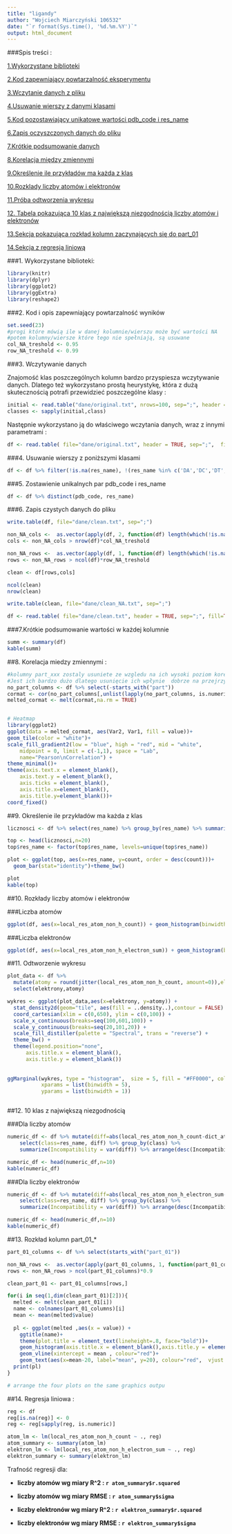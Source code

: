 ```yaml
---
title: "ligandy"
author: "Wojciech Miarczyński 106532"
date: "`r format(Sys.time(), '%d.%m.%Y')`"
output: html_document
---
```


###Spis treści : 

[1.Wykorzystane biblioteki](#biblioteki)

[2.Kod zapewniający powtarzalność eksperymentu](#powtarzalnosc)

[3.Wczytanie danych z pliku](#wczytywanie)

[4.Usuwanie wierszy z danymi klasami](#usuwanie)

[5.Kod pozostawiający unikatowe wartości pdb_code i res_name](#unique)

[6.Zapis oczyszczonych danych do pliku](#zapis)

[7.Krótkie podsumowanie danych](#podsumowanie)

[8.Korelacja między zmiennymi](#Korelacja)

[9.Określenie ile przykładów ma każda z klas](#count)

[10.Rozklady liczby atomów i elektronów](#rozklady)

[11.Próba odtworzenia wykresu](#odtworzenie)

[12. Tabela pokazująca 10 klas z największą niezgodnością liczby atomów i elektronów](#niezgodnosc)

[13.Sekcja pokazująca rozkład kolumn zaczynających się do part_01](#rozklad_part)

[14.Sekcja z regresją liniową](#regresja)


<a name="biblioteki"></a>

###1. Wykorzystane biblioteki:

```r
library(knitr)
library(dplyr)
library(ggplot2)
library(ggExtra)
library(reshape2)
```

<a name="powtarzalnosc"></a>

###2. Kod i opis zapewniający powtarzalność wyników


```r
set.seed(23)
#progi które mówią ile w danej kolumnie/wierszu może być wartości NA
#potem kolumny/wiersze które tego nie spełniają, są usuwane
col_NA_treshold <- 0.95
row_NA_treshold <- 0.99
```

<a name="wczytywanie"></a>

###3. Wczytywanie danych 

Znajomość klas poszczególnych kolumn bardzo przyspiesza wczytywanie danych. Dlatego też wykorzystano prostą heurystykę, która z dużą skutecznością potrafi przewidzieć poszczególne klasy :
```r
initial <- read.table("dane/original.txt", nrows=100, sep=";", header = TRUE)
classes <- sapply(initial,class)
```

Następnie wykorzystano ją do właściwego wczytania danych, wraz z innymi parametrami :

```r
df <- read.table( file="dane/original.txt", header = TRUE, sep=";",  fill=TRUE, strip.white = TRUE, blank.lines.skip = TRUE, na.strings = c("nan","NA"))
```

<a name="usuwanie"></a>

###4. Usuwanie wierszy z poniższymi klasami

```r
df <- df %>% filter(!is.na(res_name), !(res_name %in% c('DA','DC','DT', 'DU', 'DG', 'DI','UNK', 'UNX', 'UNL', 'PR', 'PD', 'Y1', 'EU', 'N', '15P', 'UQ', 'PX4', 'NAN')))
```

<a name="unique"></a>

###5. Zostawienie unikalnych par pdb_code i res_name
```r
df <- df %>% distinct(pdb_code, res_name)
```

<a name="zapis"></a>

###6. Zapis czystych danych do pliku
```r
write.table(df, file="dane/clean.txt", sep=";")
```

```r
non_NA_cols <-  as.vector(apply(df, 2, function(df) length(which(!is.na(df)))))
cols <- non_NA_cols > nrow(df)*col_NA_treshold

non_NA_rows <-  as.vector(apply(df, 1, function(df) length(which(!is.na(df)))))
rows <- non_NA_rows > ncol(df)*row_NA_treshold

clean <- df[rows,cols]

ncol(clean)
nrow(clean)

write.table(clean, file="dane/clean_NA.txt", sep=";")
```

```r
df <- read.table( file="dane/clean.txt", header = TRUE, sep=";", fill=TRUE, strip.white = TRUE, blank.lines.skip = TRUE, na.strings = c("nan","NA"))
```

<a name="podsumowanie"></a>

###7.Krótkie podsumowanie wartości w każdej kolumnie
```r
summ <- summary(df)
kable(summ)
```

<a name="Korelacja"></a>

##8. Korelacja miedzy zmiennymi :
```r
#kolumny part_xxx zostaly usuniete ze wzgledu na ich wysoki poziom korelacji. 
#Jest ich bardzo dużo dlatego usunięcie ich wpłynie  dobrze na przejrzystość wykresu
no_part_columns <- df %>% select(-starts_with("part")) 
cormat <- cor(no_part_columns[,unlist(lapply(no_part_columns, is.numeric))], use="complete.obs")
melted_cormat <- melt(cormat,na.rm = TRUE)


# Heatmap
library(ggplot2)
ggplot(data = melted_cormat, aes(Var2, Var1, fill = value))+
geom_tile(color = "white")+
scale_fill_gradient2(low = "blue", high = "red", mid = "white", 
    midpoint = 0, limit = c(-1,1), space = "Lab", 
    name="Pearson\nCorrelation") +
theme_minimal()+
theme(axis.text.x = element_blank(),
    axis.text.y = element_blank(),
    axis.ticks = element_blank(),
    axis.title.x=element_blank(),
    axis.title.y=element_blank())+
coord_fixed() 

```

<a name="count"></a>

##9. Określenie ile przykładów ma każda z klas

```r

licznosci <- df %>% select(res_name) %>% group_by(res_name) %>% summarise(count=n()) %>% arrange(desc(count))

top <- head(licznosci,n=20)
top$res_name <- factor(top$res_name, levels=unique(top$res_name))

plot <- ggplot(top, aes(x=res_name, y=count, order = desc(count)))+
  geom_bar(stat="identity")+theme_bw()

plot
kable(top)

```

<a name="rozklady"></a>

##10. Rozkłady liczby atomów  i elektronów

###Liczba atomów
```r
ggplot(df, aes(x=local_res_atom_non_h_count)) + geom_histogram(binwidth=1.5) + theme_bw() 
```


###Liczba elektronów

```r
ggplot(df, aes(x=local_res_atom_non_h_electron_sum)) + geom_histogram(binwidth=5) + theme_bw() 
```

<a name="odtworzenie"></a>

##11. Odtworzenie wykresu

```r

plot_data <- df %>% 
  mutate(atomy = round(jitter(local_res_atom_non_h_count, amount=0)),elektrony = round(jitter(local_res_atom_non_h_electron_sum,amount=0))) %>% 
  select(elektrony,atomy)

wykres <- ggplot(plot_data,aes(x=elektrony, y=atomy)) + 
  stat_density2d(geom="tile", aes(fill = ..density..),contour = FALSE) + 
  coord_cartesian(xlim = c(0,650), ylim = c(0,100)) +
  scale_x_continuous(breaks=seq(100,601,100)) +
  scale_y_continuous(breaks=seq(20,101,20)) +
  scale_fill_distiller(palette = "Spectral", trans = "reverse") +
  theme_bw() +
  theme(legend.position="none",
      axis.title.x = element_blank(),
      axis.title.y = element_blank())
      
  
ggMarginal(wykres, type = "histogram",  size = 5, fill = "#FF0000", col = "#000000", binwidth=5,
           xparams = list(binwidth = 5),
           yparams = list(binwidth = 1))



```

<a name="niezgodnosc"></a>

##12. 10 klas z największą niezgodnością


###Dla liczby atomów
```r

numeric_df <- df %>% mutate(diff=abs(local_res_atom_non_h_count-dict_atom_non_h_count))  %>%
    select(class=res_name, diff) %>% group_by(class) %>% 
    summarize(Incompatibility = var(diff)) %>% arrange(desc(Incompatibility))

numeric_df <- head(numeric_df,n=10)
kable(numeric_df)


```

###Dla liczby elektronów

```r

numeric_df <- df %>% mutate(diff=abs(local_res_atom_non_h_electron_sum-dict_atom_non_h_electron_sum))  %>%
    select(class=res_name, diff) %>% group_by(class) %>% 
    summarize(Incompatibility = var(diff)) %>% arrange(desc(Incompatibility))

numeric_df <- head(numeric_df,n=10)
kable(numeric_df)
```

<a name="rozklad_part"></a>

##13. Rozkład kolumn part_01_*

```r
part_01_columns <- df %>% select(starts_with("part_01"))

non_NA_rows <-  as.vector(apply(part_01_columns, 1, function(part_01_columns) length(which(!is.na(part_01_columns)))))
rows <- non_NA_rows > ncol(part_01_columns)*0.9

clean_part_01 <- part_01_columns[rows,]

for(i in seq(1,dim(clean_part_01)[2])){
  melted <- melt(clean_part_01[i])
  name <- colnames(part_01_columns)[i]
  mean <- mean(melted$value)
  
  pl <- ggplot(melted ,aes(x = value)) + 
    ggtitle(name)+
    theme(plot.title = element_text(lineheight=.8, face="bold"))+
    geom_histogram(axis.title.x = element_blank(),axis.title.y = element_blank())+
    geom_vline(xintercept = mean , colour="red")+
    geom_text(aes(x=mean-20, label="mean", y=20), colour="red",  vjust = -2, text=element_text(size=11))
  print(pl)
}

# arrange the four plots on the same graphics outpu

```

<a name="regresja"></a>

##14. Regresja liniowa :

```r
reg <- df
reg[is.na(reg)] <- 0
reg <- reg[sapply(reg, is.numeric)]

atom_lm <- lm(local_res_atom_non_h_count ~ ., reg)
atom_summary <- summary(atom_lm)
elektron_lm <- lm(local_res_atom_non_h_electron_sum ~ ., reg)
elektron_summary <- summary(elektron_lm)
```

Trafność regresji dla: 

* **liczby atomów wg miary R^2 : `r atom_summary$r.squared` ** 

* **liczby atomów wg miary RMSE : `r atom_summary$sigma` **

* **liczby elektronów wg miary R^2 : `r elektron_summary$r.squared` **

* **liczby elektronów wg miary RMSE : `r elektron_summary$sigma` **


